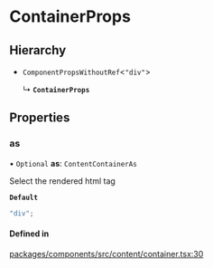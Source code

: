 # ContainerProps

## Hierarchy

- `ComponentPropsWithoutRef`\<`"div"`\>

  ↳ **`ContainerProps`**

## Properties

### as

• `Optional` **as**: `ContentContainerAs`

Select the rendered html tag

**`Default`**

```ts
"div";
```

#### Defined in

[packages/components/src/content/container.tsx:30](https://github.com/vtex/shoreline/blob/6674ddada/packages/components/src/content/container.tsx#L30)

